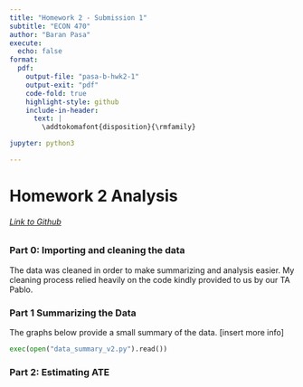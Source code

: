 ```yaml
---
title: "Homework 2 - Submission 1"
subtitle: "ECON 470"
author: "Baran Pasa"
execute:
  echo: false
format:
  pdf:
    output-file: "pasa-b-hwk2-1"
    output-exit: "pdf"
    code-fold: true
    highlight-style: github
    include-in-header:
      text: |
        \addtokomafont{disposition}{\rmfamily}

jupyter: python3

---
```


# Homework 2 Analysis 

###### [Link to Github](https://github.com/BaranPasa2/homework2)

### Part 0: Importing and cleaning the data

The data was cleaned in order to make summarizing and analysis easier. My cleaning process relied heavily on the code kindly provided to us by our TA Pablo.

### Part 1 Summarizing the Data
The graphs below provide a small summary of the data. [insert more info]

```python
exec(open("data_summary_v2.py").read())
```

### Part 2: Estimating ATE

